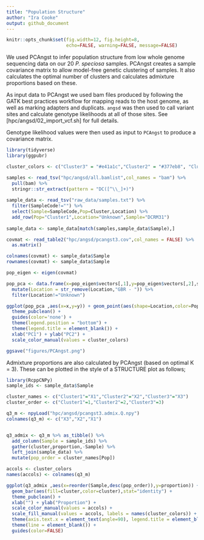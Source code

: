 ```yaml
---
title: "Population Structure"
author: "Ira Cooke"
output: github_document
---
```


```r
knitr::opts_chunk$set(fig.width=12, fig.height=8,
                      echo=FALSE, warning=FALSE, message=FALSE)
```

We used PCAngst to infer population structure from low whole genome sequencing data on our 20 *P. speciosa* samples.  PCAngst creates a sample covariance matrix to allow model-free genetic clustering of samples. It also calculates the optimal number of clusters and calculates admixture proportions based on these. 

As input data to PCAngst we used bam files produced by following the GATK best practices workflow for mapping reads to the host genome, as well as marking adapters and duplicats. `angsd` was then used to call variant sites and calculate genotype likelihoods at all of those sites. See [hpc/angsd/02_import_vcf.sh] for full details.

Genotype likelihood values were then used as input to `PCAngst` to produce a covariance matrix. 

```r
library(tidyverse)
library(ggpubr)

cluster_colors <- c("Cluster3" = "#e41a1c","Cluster2" = "#377eb8", "Cluster1" = "#4daf4a")

samples <- read_tsv("hpc/angsd/all.bamlist",col_names = "bam") %>% 
  pull(bam) %>% 
  stringr::str_extract(pattern = "DC([^\\_]+)")
  
sample_data <- read_tsv("raw_data/samples.txt") %>% 
  filter(SampleCode!="") %>% 
  select(Sample=SampleCode,Pop=Cluster,Location) %>% 
  add_row(Pop="Cluster1",Location="Unknown",Sample="DCRM31")
  
sample_data <- sample_data[match(samples,sample_data$Sample),]
```


```r
covmat <- read_table2("hpc/angsd/pcangst3.cov",col_names = FALSE) %>% 
  as.matrix()

colnames(covmat) <- sample_data$Sample
rownames(covmat) <- sample_data$Sample

pop_eigen <- eigen(covmat)

pop_pca <- data.frame(x=pop_eigen$vectors[,1],y=pop_eigen$vectors[,2],sample_data) %>% 
  mutate(Location = str_remove(Location,"GBR - ")) %>% 
  filter(Location!="Unknown")

ggplot(pop_pca ,aes(x=x,y=y)) + geom_point(aes(shape=Location,color=Pop),size=2) + 
  theme_pubclean() +
  guides(color='none') +
  theme(legend.position = "bottom") +
  theme(legend.title = element_blank()) +
  xlab("PC1") + ylab("PC2") +
  scale_color_manual(values = cluster_colors)

ggsave("figures/PCAngst.png")
```

Admixture proportions are also calculated by PCAngst (based on optimal K = 3).  These can be plotted in the style of a STRUCTURE plot as follows;

```r
library(RcppCNPy)
sample_ids <- sample_data$Sample

cluster_names <- c("Cluster1"="X1","Cluster2"="X2","Cluster3"="X3")
cluster_order <- c("Cluster1"=1,"Cluster2"=2,"Cluster3"=3)

q3_m <- npyLoad("hpc/angsd/pcangst3.admix.Q.npy")
colnames(q3_m) <- c("X3","X2","X1")


q3_admix <- q3_m %>% as_tibble() %>% 
  add_column(Sample = sample_ids) %>% 
  gather(cluster,proportion,-Sample) %>% 
  left_join(sample_data) %>% 
  mutate(pop_order = cluster_names[Pop])

accols <- cluster_colors
names(accols) <- colnames(q3_m)

ggplot(q3_admix ,aes(x=reorder(Sample,desc(pop_order)),y=proportion)) + 
  geom_bar(aes(fill=cluster,color=cluster),stat="identity") + 
  theme_pubclean() + 
  xlab("") + ylab("Proportion") + 
  scale_color_manual(values = accols) +
  scale_fill_manual(values = accols, labels = names(cluster_colors)) + 
  theme(axis.text.x = element_text(angle=90), legend.title = element_blank(), legend.position = 'None') +
  theme(line = element_blank()) +
  guides(color=FALSE)
```

